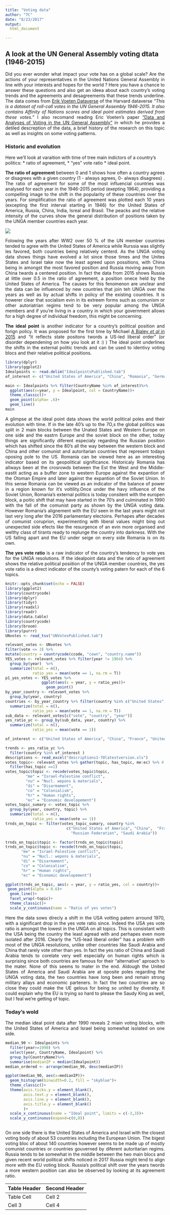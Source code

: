 ```yaml
---
title: "Voting data"
author: "TC"
date: "8/23/2017"
output: 
  html_document

---
```



## A look at the UN General Assembly voting dtata (1946-2015)

<p style="text-align: justify;">
  Did you ever wonder what impact your vote has on a global scale? Are the actions of your representatives in the United Nations General Assembly in line with your interests and hopes for the world ? Here you have a chance to answer these questions and also get an ideea about each country's voting trends and the agreements and desagreements that these trends underline.
The data  comes from [Erik Voeten Dataverse](https://dataverse.harvard.edu/dataset.xhtml?persistentId=hdl:1902.1/12379) of the Harvard dataverse
*"This is a dataset of roll-call votes in the UN General Assembly 1946-2015. It also contains Affinity of Nations scores and ideal point estimates derived from these votes."* 
    I also recomand reading Eric Voeten's paper ["Data and Analyses of Voting in the UN General Assembly"](https://poseidon01.ssrn.com/delivery.php?ID=093116088071088126075080068090105089033069066016061000078026114065003098123098017000063039024035109012028122107016000007078031012000008073033120006106117083027080009014076064119025107110007070108112006023024126092008119119076096110075089001110074081&EXT=pdf) in which he provides a detiled descreption of the data, a brief history of the research on this topic as well as insights on some voting patterns. 
</p>


### Historic and evolution 

Here we'll look at varaition with time of tree main indictors of a country's politics:
* ratio of agreement, 
* "yes" vote ratio 
* ideal point. 
<p style="text-align: justify;">
__The ratio of agreement__ between 0 and 1 shows how often a country agrees or disagrees with a given country (1 - always agrees, 0- always disagrees) . 
The ratio of agreement for some of the most influencial countries was analysed for each year in the 1946-2015  period (exepting 1964), providing a compelling image to the shift in the popularity of these countries over the years. For simplification the ratio of agreement was plotted each 10 years (excepting the first interval starting in 1946) for the United States of America, Russia, China, India, Isreal and Brasil. 
The peacks and the relative intensity of the curves show the general distribution of positions taken by the UNGA member countries each year.   
</p>

![](evolution.gif)

<p style="text-align: justify;">
Folowing the years after WW2 over 50 % of the UN member countries tended to agree with the United States of America while Rurssia was slightly les favored, both countries being relatively centerd. As the UNGA voting data shows things have evolved a lot since those times and the Unites States and Israel take now the least agreed upon possitions, with China being in amongst the most favored position and Russia moving away from China twards a centered position. In fact the data from 2015 shows Russia at little over 0.5 in the ratio of agreement, a position onece held by the United States of America. The causes for this fenomenon are unclear and the data can be influenced by new countries that join teh UNGA over the years as well as by actual shifts in policy of the existing countries. It is howerer clear that socialism evin in its extreem forms such as comunism or other autoriatrian regims tend to be very popular among the UNGA members and if you're living in a country in which your government allows for a high degree of individual freedom, this might be concerning. 
</p>

<p style="text-align: justify;">
__The ideal point__ is another indicator for a country's political position and forign policy. It was  proposed for the first time by Michael [A Bialey *et al* in 2015](http://journals.sagepub.com/doi/pdf/10.1177/0022002715595700) and "it reflects state positons twords a US-led liberal order" (or disorder dependening on how you look at it :) )
The ideal point underlines the shifts in the external politic trends and can be used to identivy voting blocs and their relative political positions. 
</p>


```r

library(dplyr)
library(ggplot2)
Idealpoints <- read.delim("IdealpointsPublished.tab")
of_interest <- c("United States of America", "China", "Romania", "German Federal Republic", "France", "Korea, Democratic People's Republic of", "Russia", "Romania", "Spain")

main <- Idealpoints %>% filter(CountryName %in% of_interest)%>%
  ggplot(aes(x=year, y = Idealpoint, col = CountryName))+
  theme_classic()+
  geom_point(alpha= .6)+
  geom_line()
main
```

<p style="text-align: justify;">

A glimpse at the ideal point data shows the world political poles and their evolution with time. If in the late 40's up to the 7O,s the global politics was split in 2 main blocks between the Unated States and Western Europe on one side and the eastrn Europe and the soviet block on the other, today things are significantly diferent especialy regarding the Russian position which has shifted since the 80's all the way between the western block and China and other comunist and autoritarian countries that represent todays oposing pole to the US. 
Romania can be viewed here as an interesting indicator based on its geopolitical significance. Historicaly Romania has allways been at the crosrowds between the Est the West and the Middle-eastit acting as a buffer zone to western Europe against the expantion of the Otoman Empire and later against the expantion of the Soviet Union. 
In this sense Romania can be viewed as an indicator of the balance of power in a region known for it's voltility.Once under the havy influence of the Soviet Union, Romania's external politics is today consitent with the europen block, a poitic shift that may have started in the 70's and culminated in 1990 with the fall of the comunist party as shown by the UNGA voting data. However Romania's alignement with the EU seen in the last years might not last very long afer the 2016 parlamentary electoins. Perhapes after decades of comunist coruprion, experimenting with liberal values might bing out unexpected side efects like the resurgence of an evin more organised and welthy class of tirants ready to replunge the country into darkness. With the US falling apart and the EU under seige on every side Romania is on its own.   
</p>

<p style="text-align: justify;">
__The yes vote ratio__ is a raw indicator of the country's tendency to vote yes for the UNGA resolutions. If the idealpoint data and the ratio of agreement shows the relative political posiition of the UNGA member countries, the yes vote ratio is a direct indicator of the county's voting patern for each of the 6 topics.   
</p>

```r
knitr::opts_chunk$set(echo = FALSE)
library(ggplot2)
library(countrycode)
library(dplyr)
library(tidyr)
library(readxl)
library(readr)
library(data.table)
library(countrycode)
library(broom)
library(purrr)
UNvotes <- read_tsv("UNVotesPublished.tab")

relevant_votes <- UNvotes %>% 
filter(vote <= 3) %>% 
mutate(country = countrycode(ccode, "cown", "country.name")) 
YES_votes <- relevant_votes %>% filter(year != 1964) %>%
  group_by(year)  %>% 
  summarize(total = n(),
            ratio_yes = mean(vote == 1, na.rm = T))
p1_yes_votes <- YES_votes %>%
                ggplot(aes(x = year, y = ratio_yes))+
                  geom_point()         
by_year_country <- relevant_votes %>%  
  group_by(year, country)
countries <- by_year_country %>% filter(country %in% c("United States", "China", "Romania", "Germany", "France","Saudi Arabia") & year !=1964)%>%
  summarize(total = n(),
            ratio_yes = mean(vote == 1, na.rm = T))
sub_data <- relevant_votes[c("vote", "country", "year")]
yes_ratio_yc <- group_by(sub_data, year, country) %>%
  summarize(total = n(),
            ratio_yes = mean(vote == 1))

of_interest <- c("United States of America", "China", "France", "United Arab Emirates")

trends <- yes_ratio_yc %>%
  filter(country %in% of_interest )
descriptions <- read_excel("descriptions1-70latestversion.xls")
votes_topic<- relevant_votes %>% gather(topic, has_topic, me:ec) %>% # makeing the topic variable
  filter(has_topic ==1)
votes_topic$topic <- recode(votes_topic$topic,
         "me" = "Israel-Palestine conflict", 
         "nu" = "Nucl. wepons & materials", 
         "di" = "Disarmament",
         "co" = "Colonialism", 
         "hr" = "Human rights", 
         "ec" = "Economic developement")
votes_topic_sumary <- votes_topic %>%
  group_by(year, country, topic) %>%
  summarize(total = n(),
            ratio_yes = mean(vote == 1))                               
trnds_on_topic <- filter(votes_topic_sumary, country %in% 
                           c("United States of America", "China",  "France", 
                             "Russian Federation", "Saudi Arabia"))

trnds_on_topic$topic <- factor(trnds_on_topic$topic)
trnds_on_topic$topic <- recode(trnds_on_topic$topic,
       "me" = "Israel-Palestine conflict", 
       "nu" = "Nucl.: wepons & materials", 
       "di" = "Disarmament",
       "co" = "Colonialism", 
       "hr" = "Human rights", 
       "ec" = "Economic developement")

ggplot(trnds_on_topic, aes(x = year, y = ratio_yes, col = country))+
 geom_point(alpha = 0.6)+
  geom_line()+
  facet_wrap(~topic)+
  theme_classic()+
  scale_y_continuous(name = "Ratio of yes votes")

```

<p style="text-align: justify;">
Here the data sows direcly a shift in the USA votting patern arround 1970, with a significant drop in the yes vote ratio since. Indeed the USA yes vote ratio is amongst the lowest in the UNGA on all topics. This is consistant with the USA being the country the least agread with and perhapes even more isolated after 2016. Clearly the "US-lead liberal order" has a problem with most of the UNGA resolutions, unlike other countries like Saudi Arabia and China that rarely vote other than yes. In fact the yes ratio of China and Saudi Arabia tends to corelate very well especially on human rights which is surprising since both countries are famous for their "alternative" aproach to the mater. None of this seems to mater in the end. Aldough the United States of America and Saudi Arabia are at oposite poles regarding the UNGA voting data, the two countries have long been and remain strong military allays and economic parteners. In fact the two countries are so close they could make the UE gelous for being so united by diversity. It could explain why the EU is trying so hard to please the Saudy King as well, but I feal we're getting of topic.  
</p>

### Today's wold 
<p style="text-align: justify;">

The median ideal point data after 1990 reveals 2 miain voting blocks, with the United States of America and Israel being somewhat isolated on one side. 
</p>

```r
median_90 <- Idealpoints %>% 
  filter(year>=1990) %>%
  select(year, CountryName, Idealpoint) %>% 
  group_by(CountryName)%>%
  summarise(medianIP = median(Idealpoint))
median_ordered <- arrange(median_90, desc(medianIP))

ggplot(median_90, aes(x=medianIP))+
  geom_histogram(binwidth=0.2, fill = "skyblue")+
  theme_classic()+
  theme(axis.ticks.y = element_blank(), 
        axis.text.y = element_blank(),
        axis.line.y = element_blank(),
        axis.title.y = element_blank()
        )+
  scale_x_continuous(name = "Ideal point", limits = c(-3,3))+
  scale_y_continuous(expand=c(0,0))
 
```

<p style="text-align: justify;">
On one side there is the United States of America and Israel with the closest voting body of about 53 countries including the European Union. The bigest voting bloc of about 140 countries however seems to be made up of mostly comunist countries or countries gouverned by diferent autoritarian regims. Russia tends to be somewhat in the middle between the two main blocs and given recent world political shifts noticed in 2017 Russia might tend to align more with the EU voting block. Russia's political shift over the years twords a more western position can also be observed by looking at its agreement ratio. 
</p>



Table Header  | Second Header
------------- | ------------- 
Table Cell    | Cell 2      
Cell 3        | Cell 4 
